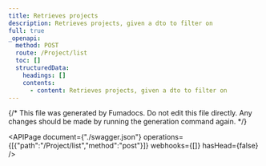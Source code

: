 ```yaml
---
title: Retrieves projects
description: Retrieves projects, given a dto to filter on
full: true
_openapi:
  method: POST
  route: /Project/list
  toc: []
  structuredData:
    headings: []
    contents:
      - content: Retrieves projects, given a dto to filter on
---
```


{/* This file was generated by Fumadocs.
Do not edit this file directly. Any changes should be made by running the generation command again. */}

<APIPage document={"./swagger.json"} operations={[{"path":"/Project/list","method":"post"}]} webhooks={[]} hasHead={false} />